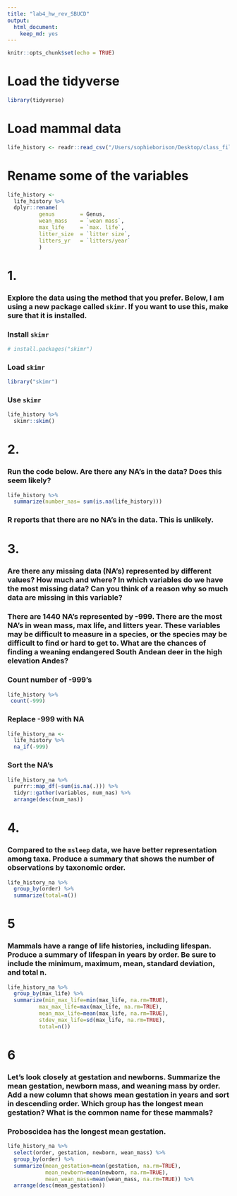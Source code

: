 ```yaml
---
title: "lab4_hw_rev_SBUCD"
output: 
  html_document: 
    keep_md: yes
---
```


```r
knitr::opts_chunk$set(echo = TRUE)
```

# Load the tidyverse
```r
library(tidyverse)
```

# Load mammal data
```r
life_history <- readr::read_csv("/Users/sophieborison/Desktop/class_files-master/data/mammal_lifehistories_v2.csv")
```

# Rename some of the variables
```r
life_history <- 
  life_history %>% 
  dplyr::rename(
          genus        = Genus,
          wean_mass    = `wean mass`,
          max_life     = `max. life`,
          litter_size  = `litter size`,
          litters_yr   = `litters/year`
          )
```

# 1.
### Explore the data using the method that you prefer. Below, I am using a new package called `skimr`. If you want to use this, make sure that it is installed.

### Install `skimr`
```r
# install.packages("skimr")
```

### Load `skimr`
```r
library("skimr")
```

### Use `skimr`
```r
life_history %>% 
  skimr::skim()
```

# 2.
### Run the code below. Are there any NA's in the data? Does this seem likely?
```r
life_history %>% 
  summarize(number_nas= sum(is.na(life_history)))
```

### R reports that there are no NA's in the data. This is unlikely. 

# 3.
### Are there any missing data (NA's) represented by different values? How much and where? In which variables do we have the most missing data? Can you think of a reason why so much data are missing in this variable?

### There are 1440 NA's represented by -999. There are the most NA's in wean mass, max life, and litters year. These variables may be difficult to measure in a species, or the species may be difficult to find or hard to get to. What are the chances of finding a weaning endangered South Andean deer in the high elevation Andes?

### Count number of -999's
```r
life_history %>%
 count(-999)
```

### Replace -999 with NA
```r
life_history_na <- 
  life_history %>% 
  na_if(-999)
```

### Sort the NA's
```r
life_history_na %>% 
  purrr::map_df(~sum(is.na(.))) %>% 
  tidyr::gather(variables, num_nas) %>% 
  arrange(desc(num_nas))
```

# 4.
### Compared to the `msleep` data, we have better representation among taxa. Produce a summary that shows the number of observations by taxonomic order.

```r
life_history_na %>%
  group_by(order) %>%
  summarize(total=n())
```

# 5
### Mammals have a range of life histories, including lifespan. Produce a summary of lifespan in years by order. Be sure to include the minimum, maximum, mean, standard deviation, and total n.

```r
life_history_na %>%
  group_by(max_life) %>%
  summarize(min_max_life=min(max_life, na.rm=TRUE),
          max_max_life=max(max_life, na.rm=TRUE),
          mean_max_life=mean(max_life, na.rm=TRUE),
          stdev_max_life=sd(max_life, na.rm=TRUE),
          total=n())
```

# 6
### Let's look closely at gestation and newborns. Summarize the mean gestation, newborn mass, and weaning mass by order. Add a new column that shows mean gestation in years and sort in descending order. Which group has the longest mean gestation? What is the common name for these mammals?

### Proboscidea has the longest mean gestation.
```r
life_history_na %>%
  select(order, gestation, newborn, wean_mass) %>%
  group_by(order) %>%
  summarize(mean_gestation=mean(gestation, na.rm=TRUE),
            mean_newborn=mean(newborn, na.rm=TRUE),
            mean_wean_mass=mean(wean_mass, na.rm=TRUE)) %>%
  arrange(desc(mean_gestation))
```




